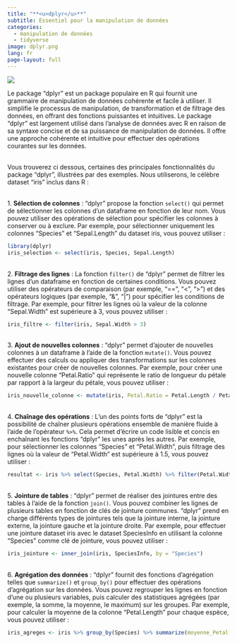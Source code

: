 ```yaml
---
title: "**<u>dplyr</u>**"
subtitle: Essentiel pour la manipulation de données 
categories:
  - manipulation de données
  - tidyverse
image: dplyr.png
lang: fr
page-layout: full
---
```


::: {.grid}
::: {.g-col-2}
<div style="margin-top: auto;"><a href="rvest.qmd">![](dplyr.png)</a></div>
:::
::: {.g-col-10}
<div style="margin-top: auto;"><p class="card-text">Le package "dplyr" est un package populaire en R qui fournit une grammaire de manipulation de données cohérente et facile à utiliser. Il simplifie le processus de manipulation, de transformation et de filtrage des données, en offrant des fonctions puissantes et intuitives.
Le package "dplyr" est largement utilisé dans l'analyse de données avec R en raison de sa syntaxe concise et de sa puissance de manipulation de données. Il offre une approche cohérente et intuitive pour effectuer des opérations courantes sur les données.</p>
</div>
:::
:::
<br>
Vous trouverez ci dessous, certaines des principales fonctionnalités du package "dplyr", illustrées par des exemples. Nous utiliserons, le célèbre dataset "iris" inclus dans R :

<br>
1. **Sélection de colonnes** : "dplyr" propose la fonction `select()` qui permet de sélectionner les colonnes d'un dataframe en fonction de leur nom. Vous pouvez utiliser des opérations de sélection pour spécifier les colonnes à conserver ou à exclure. Par exemple, pour sélectionner uniquement les colonnes "Species" et "Sepal.Length" du dataset iris, vous pouvez utiliser :

```r
library(dplyr)
iris_selection <- select(iris, Species, Sepal.Length)
```
<br>
2. **Filtrage des lignes** : La fonction `filter()` de "dplyr" permet de filtrer les lignes d'un dataframe en fonction de certaines conditions. Vous pouvez utiliser des opérateurs de comparaison (par exemple, "==", "<", ">") et des opérateurs logiques (par exemple, "&", "|") pour spécifier les conditions de filtrage. Par exemple, pour filtrer les lignes où la valeur de la colonne "Sepal.Width" est supérieure à 3, vous pouvez utiliser :

```r
iris_filtre <- filter(iris, Sepal.Width > 3)
```
<br>
3. **Ajout de nouvelles colonnes** : "dplyr" permet d'ajouter de nouvelles colonnes à un dataframe à l'aide de la fonction `mutate()`. Vous pouvez effectuer des calculs ou appliquer des transformations sur les colonnes existantes pour créer de nouvelles colonnes. Par exemple, pour créer une nouvelle colonne "Petal.Ratio" qui représente le ratio de longueur du pétale par rapport à la largeur du pétale, vous pouvez utiliser :

```R
iris_nouvelle_colonne <- mutate(iris, Petal.Ratio = Petal.Length / Petal.Width)
```
<br>
4.  **Chaînage des opérations** : L'un des points forts de "dplyr" est la possibilité de chaîner plusieurs opérations ensemble de manière fluide à l'aide de l'opérateur `%>%`. Cela permet d'écrire un code lisible et concis en enchaînant les fonctions "dplyr" les unes après les autres. Par exemple, pour sélectionner les colonnes "Species" et "Petal.Width", puis filtrage des lignes où la valeur de "Petal.Width" est supérieure à 1.5, vous pouvez utiliser :

```R
resultat <- iris %>% select(Species, Petal.Width) %>% filter(Petal.Width > 1.5)
```
<br>
5. **Jointure de tables** : "dplyr" permet de réaliser des jointures entre des tables à l'aide de la fonction `join()`. Vous pouvez combiner les lignes de plusieurs tables en fonction de clés de jointure communes. "dplyr" prend en charge différents types de jointures tels que la jointure interne, la jointure externe, la jointure gauche et la jointure droite. Par exemple, pour effectuer une jointure dataset iris avec le dataset SpeciesInfo en utilisant la colonne "Species" comme clé de jointure, vous pouvez utiliser :

```R
iris_jointure <- inner_join(iris, SpeciesInfo, by = "Species")
```
<br>
6. **Agrégation des données** : "dplyr" fournit des fonctions d'agrégation telles que `summarize()` et `group_by()` pour effectuer des opérations d'agrégation sur les données. Vous pouvez regrouper les lignes en fonction d'une ou plusieurs variables, puis calculer des statistiques agrégées (par exemple, la somme, la moyenne, le maximum) sur les groupes. Par exemple, pour calculer la moyenne de la colonne "Petal.Length" pour chaque espèce, vous pouvez utiliser :

```R
iris_agreges <- iris %>% group_by(Species) %>% summarize(moyenne_Petal.Length = mean(Petal.Length))
```

